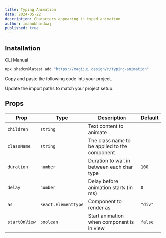 ```yaml
---
title: Typing Animation
date: 2024-05-22
description: Characters appearing in typed animation
author: imanubhardwaj
published: true
---
```


<ComponentPreview name="typing-animation-demo" />

## Installation

<Tabs defaultValue="cli">

<TabsList>
  <TabsTrigger value="cli">CLI</TabsTrigger>
  <TabsTrigger value="manual">Manual</TabsTrigger>
</TabsList>
<TabsContent value="cli">

```bash
npx shadcn@latest add "https://magicui.design/r/typing-animation"
```

</TabsContent>

<TabsContent value="manual">

<Steps>

<Step>Copy and paste the following code into your project.</Step>

<ComponentSource name="typing-animation" />

<Step>Update the import paths to match your project setup.</Step>

</Steps>

</TabsContent>

</Tabs>

## Props

| Prop          | Type                | Description                                   | Default |
| ------------- | ------------------- | --------------------------------------------- | ------- |
| `children`    | `string`            | Text content to animate                       |         |
| `className`   | `string`            | The class name to be applied to the component |         |
| `duration`    | `number`            | Duration to wait in between each char type    | `100`   |
| `delay`       | `number`            | Delay before animation starts (in ms)         | `0`     |
| `as`          | `React.ElementType` | Component to render as                        | `"div"` |
| `startOnView` | `boolean`           | Start animation when component is in view     | `false` |
